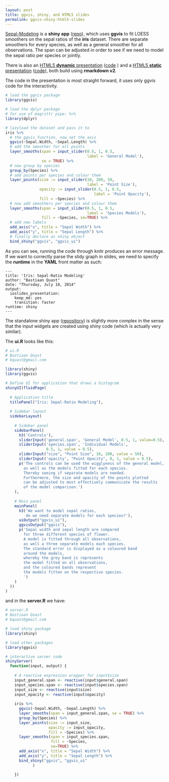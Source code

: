 ```yaml
---
layout: post
title: ggvis, shiny, and HTML5 slides
permalink: ggvis-shiny-html5-slides
---
```

[Sepal-Modeling](http://bquast.shinyapps.io/Iris-App) is a **shiny app** ([repo](https://github.com/bquast/Iris-App)),
which uses **ggvis** to fit LOESS smoothers on the sepal ratios of the **iris** dataset.
There are separate smoothers  for every species, as well as a general smoother for all observations.
The span can be adjusted in order to see if we need to model the sepal ratio per species or jointly.

There is also an [HTML5 **dynamic** presentation](http://bquast.shinyapps.io/Iris-Presentation) ([code](https://github.com/bquast/Iris-Presentation/blob/master/dynamic.Rmd) )
and a [HTML5 **static** presentation](http://bquast.github.io/Iris-Presentation) ([code](https://github.com/bquast/Iris-Presentation/blob/master/static.Rmd)), both build using **rmarkdown v2**.

The code in the presentation is most straight forward, it uses only ggvis code for the interactivity.

```r
# load the ggvis package
library(ggvis)

# load the dplyr package
# for use of magrittr pipe: %>%
library(dplyr)

# lazyload the dataset and pass it to
iris %>%
  # the ggvis function, now set the axis
  ggvis(~Sepal.Width, ~Sepal.Length) %>%
  # add the smoother for all points
  layer_smooths(span = input_slider(0.5, 1, 0.5,
                                    label = 'General Model'),
                se = TRUE) %>%
  # now group by species
  group_by(Species) %>%
  # add points per species and colour them
  layer_points(size := input_slider(10, 200, 50,
                                    label = 'Point Size'),
               opacity := input_slider(0.5, 1, 0.5,
                                       label = 'Point Opacity'),
               fill = ~Species) %>%
  # now add smoothers per species and colour them
  layer_smooths(span = input_slider(0.5, 1, 0.5,
                                    label = 'Species Models'),
                fill = ~Species, se=TRUE) %>%
  # add new labels
  add_axis("x", title = "Sepal Width") %>%
  add_axis("y", title = "Sepal Length") %>%
  # finally declare as shiny object
  bind_shiny("ggvis", "ggvis_ui")
```

As you can see, running the code through knitr produces an error message. If we want to correctly parse the slidy graph in slides, we need to specify the **runtime** in the **YAML** front matter as such:

```
---
title: 'Iris: Sepal-Ratio Modeling'
author: "Bastiaan Quast"
date: "Thursday, July 18, 2014"
output:
  ioslides_presentation:
    keep_md: yes
    transition: faster
runtime: shiny
---
```

The standalone shiny app ([repository](https://github.com/bquast/Iris-App)) is slightly more complex in the sense that the input widgets are created using shiny code (which is actually very similar).

The **ui.R** looks like this:

```r
# ui.R
# Bastiaan Quast
# bquast@gmail.com

library(shiny)
library(ggvis)

# Define UI for application that draws a histogram
shinyUI(fluidPage(
  
  # Application title
  titlePanel("Iris: Sepal-Ratio Modeling"),
  
  # Sidebar layout
  sidebarLayout(
    
    # Sidebar panel
    sidebarPanel(
      h3('Controls'),
      sliderInput('general.span', 'General Model', 0.5, 1, value=0.5),
      sliderInput('species.span', 'Individual Models',
                  0.5, 1, value = 0.5),
      sliderInput("size", "Point Size", 10, 200, value = 50),
      sliderInput('opacity', "Point Opacity", 0, 1, value = 0.5),
      p('The controls can be used the wigglyness of the general model,
        as well as the models fitted for each species.
        Thereby seeing if separate models are needed.
        Furthermore, the size and opacity of the points plotted
        can be adjusted to most effectively communicate the results
        of the model comparison.')
    ),
    
    # Main panel
    mainPanel(
      h3('We want to model sepal ratios,
         do we need separate models for each species?'),
      uiOutput("ggvis_ui"),
      ggvisOutput("ggvis"),
      p('Sepal width and sepal length are compared
        for three different species of flower.
        A model is fitted through all observations,
        as well a three separate models each species.
        The standard error is displayed as a coloured band
        around the models,
        whereby the grey band is represents
        the model fitted on all observations,
        and the coloured bands represent
        the models fitten on the respective species.
        ')
    )
  ))
)
```

and in the **server.R** we have:

```r
# server.R
# Bastiaan Quast
# bquast@gmail.com

# load shiny package
library(shiny)

# load other packages
library(ggvis)

# interactive server code
shinyServer(
  function(input, output) {
    
    # A reactive expression wrapper for input$size
    input_general.span <- reactive(input$general.span)
    input_species.span <- reactive(input$species.span)
    input_size <- reactive(input$size)
    input_opacity <- reactive(input$opacity)
    
    iris %>%
      ggvis(~Sepal.Width, ~Sepal.Length) %>%
      layer_smooths(span = input_general.span, se = TRUE) %>%
      group_by(Species) %>%
      layer_points(size := input_size,
                   opacity := input_opacity,
                   fill = ~Species) %>%
      layer_smooths(span = input_species.span,
                    fill = ~Species,
                    se=TRUE) %>%
      add_axis("x", title = "Sepal Width") %>%
      add_axis("y", title = "Sepal Length") %>%
      bind_shiny("ggvis", "ggvis_ui"
            )
    
    })
```